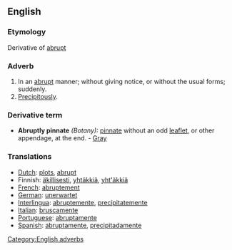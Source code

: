 ==English==
===Etymology===
Derivative of [[abrupt]]
===Adverb===
#In an [[abrupt]] manner; without giving notice, or without the usual forms; suddenly.
#[[Precipitously]].
===Derivative term===
*'''Abruptly pinnate''' ''(Botany):'' [[pinnate]] without an odd [[leaflet]], or other appendage, at the end. - [[Gray]]

===Translations===
*[[Dutch]]: [[plots]], [[abrupt]]
*Finnish: [[äkillisesti]], [[yhtäkkiä]], [[yht'äkkiä]]
*[[French]]: [[abruptement]]
*[[German]]: [[unerwartet]]
*[[Interlingua]]: [[abruptemente]], [[precipitatemente]]
*[[Italian]]: [[bruscamente]]
*[[Portuguese]]: [[abruptamente]]
*[[Spanish]]: [[abruptamente]], [[precipitadamente]]

[[Category:English adverbs]]